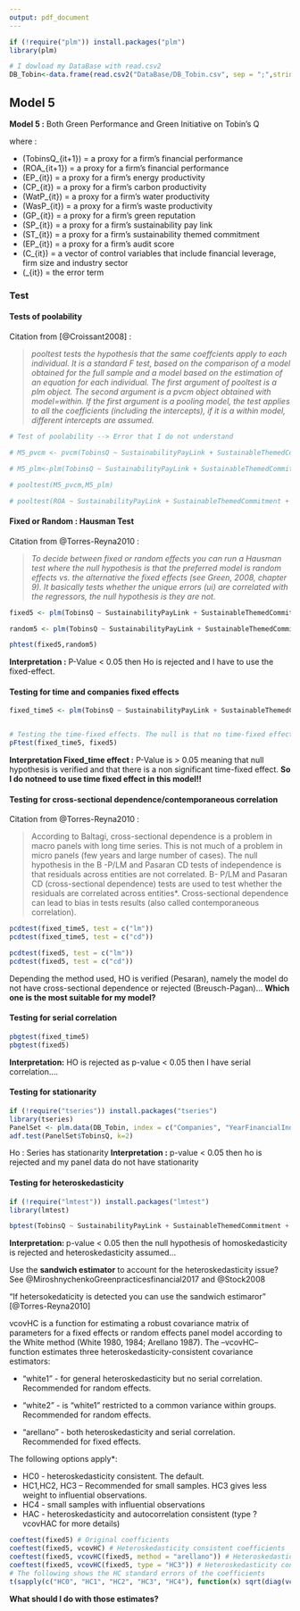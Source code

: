 ```yaml
---
output: pdf_document
---
```

```r
if (!require("plm")) install.packages("plm")
library(plm)

# I dowload my DataBase with read.csv2
DB_Tobin<-data.frame(read.csv2("DataBase/DB_Tobin.csv", sep = ";",stringsAsFactors=FALSE, header = TRUE ))
```


## Model 5

**Model 5 :** Both Green Performance and Green Initiative on Tobin's Q

\begin{equation}
TobinsQ_{it+1}=\beta_{0} + \beta_{1} (EP_{it}) + \beta_{2} (CP_{it}) + \beta_{3} (WatP_{it}) + \beta_{4} (WasP_{it}) + \beta_{5} (GP_{it}) + \beta_{6} (SP_{it}) + \beta_{7} (ST_{it}) + \beta_{8} (AS_{it}) + \beta_{9} (C_{it}) + \varepsilon_{it}
\label{M5}
\end{equation}


where :

* \(TobinsQ_{it+1}\) = a proxy for a firm's financial performance
* \(ROA_{it+1}\) = a proxy for a firm's financial performance
* \(EP_{it}\) = a proxy for a firm's energy productivity
* \(CP_{it}\) = a proxy for a firm's carbon productivity
* \(WatP_{it}\) = a proxy for a firm's water productivity
* \(WasP_{it}\) = a proxy for a firm's waste productivity
* \(GP_{it}\) = a proxy for a firm's green reputation
* \(SP_{it}\) = a proxy for a firm's sustainability pay link
* \(ST_{it}\) = a proxy for a firm's sustainability themed commitment
* \(EP_{it}\) = a proxy for a firm's audit score
* \(C_{it}\) = a vector of control variables that include financial leverage, firm size and industry sector
* \(\varepsilon_{it}\) = the error term


### Test

#### Tests of poolability

Citation from [@Croissant2008] :

> *pooltest tests the hypothesis that the same coeffcients apply to each individual. It is a standard F test, based on the comparison of a model obtained for the full sample and a model based on the estimation of an equation for each individual. The first argument of pooltest is a plm object. The second argument is a pvcm object obtained with model=within. If the first argument is a pooling model, the test applies to all the coefficients (including the intercepts), if it is a within model, different intercepts are assumed.*

```r
# Test of poolability --> Error that I do not understand

# M5_pvcm <- pvcm(TobinsQ ~ SustainabilityPayLink + SustainableThemedCommitment + AuditScore + EnergyProductivity + CarbonProductivity + WaterProductivity + WasteProductivity + GreenReputation + DebtRatio^2 + NetMargin + log(Asset), data=DB_Tobin, index=c("Companies", "YearFinancialIndicator"), model="within")

# M5_plm<-plm(TobinsQ ~ SustainabilityPayLink + SustainableThemedCommitment + AuditScore + EnergyProductivity + CarbonProductivity + WaterProductivity + WasteProductivity + GreenReputation + DebtRatio^2 + NetMargin + log(Asset), data=DB_Tobin, index=c("Companies", "YearFinancialIndicator"), model="within")

# pooltest(M5_pvcm,M5_plm)

# pooltest(ROA ~ SustainabilityPayLink + SustainableThemedCommitment + AuditScore + DebtRatio^2 + NetMargin + log(Asset), data = DB_Tobin, index=c("Companies", "YearFinancialIndicator"), model = "within")
```

#### Fixed or Random : Hausman Test 

Citation from @Torres-Reyna2010 :

> *To decide between fixed or random effects you can run a Hausman test where the null hypothesis is that the preferred model is random effects vs. the alternative the fixed effects (see Green, 2008, chapter 9).  It basically tests whether the unique errors (ui) are correlated with the regressors, the null hypothesis is they are not.*


```r
fixed5 <- plm(TobinsQ ~ SustainabilityPayLink + SustainableThemedCommitment + AuditScore + EnergyProductivity + CarbonProductivity + WaterProductivity + WasteProductivity + GreenReputation + DebtRatio^2 + NetMargin + log(Asset), data=DB_Tobin, index=c("Companies", "YearFinancialIndicator"), model="within")

random5 <- plm(TobinsQ ~ SustainabilityPayLink + SustainableThemedCommitment + AuditScore + EnergyProductivity + CarbonProductivity + WaterProductivity + WasteProductivity + GreenReputation + DebtRatio^2 + NetMargin + log(Asset), data=DB_Tobin, index=c("Companies", "YearFinancialIndicator"), model = "random")

phtest(fixed5,random5)
```

**Interpretation :** P-Value < 0.05 then Ho is rejected and I have to use the fixed-effect.


#### Testing for time and companies fixed effects

```r

fixed_time5 <- plm(TobinsQ ~ SustainabilityPayLink + SustainableThemedCommitment + AuditScore + EnergyProductivity + CarbonProductivity + WaterProductivity + WasteProductivity + GreenReputation + DebtRatio^2 + NetMargin + log(Asset) + factor(YearFinancialIndicator), data = DB_Tobin, index=c("Companies", "YearFinancialIndicator"), model = "within")


# Testing the time-fixed effects. The null is that no time-fixed effects needed
pFtest(fixed_time5, fixed5)


```
**Interpretation Fixed_time effect :** P-Value is > 0.05 meaning that null hypothesis is verified and that there is a non significant time-fixed effect. **So I do notneed to use time fixed effect in this model!!**


#### Testing for cross-sectional dependence/contemporaneous correlation


Citation from @Torres-Reyna2010 :

> According to Baltagi, cross-sectional dependence is a problem in macro panels with long time series. This is not much of a problem in micro panels (few years and large number of cases). The null hypothesis in the B -P/LM and Pasaran CD tests of independence is that residuals across entities are not correlated. B-  P/LM and Pasaran CD (cross-sectional dependence) tests are used to test whether the residuals are correlated across entities*. Cross-sectional dependence can lead to bias in tests results (also called contemporaneous correlation). 


```r
pcdtest(fixed_time5, test = c("lm"))
pcdtest(fixed_time5, test = c("cd"))

pcdtest(fixed5, test = c("lm"))
pcdtest(fixed5, test = c("cd"))

```
Depending the method used, HO is verified (Pesaran), namely the model do not have cross-sectional dependence or rejected (Breusch-Pagan)... **Which one is the most suitable for my model?**


#### Testing for serial correlation

```r
pbgtest(fixed_time5)
pbgtest(fixed5)
```

**Interpretation:** HO is rejected as p-value < 0.05 then I have serial correlation....

#### Testing for stationarity

```r
if (!require("tseries")) install.packages("tseries")
library(tseries)
PanelSet <- plm.data(DB_Tobin, index = c("Companies", "YearFinancialIndicator"))
adf.test(PanelSet$TobinsQ, k=2)
```
Ho : Series has stationarity
**Interpretation :** p-value < 0.05 then ho is rejected and my panel data do not have stationarity


#### Testing for heteroskedasticity

```r
if (!require("lmtest")) install.packages("lmtest")
library(lmtest)

bptest(TobinsQ ~ SustainabilityPayLink + SustainableThemedCommitment + AuditScore + EnergyProductivity + CarbonProductivity + WaterProductivity + WasteProductivity + GreenReputation + DebtRatio^2 + NetMargin + log(Asset) + factor(Companies), data = DB_Tobin, studentize = F)

```
**Interpretation: ** p-value < 0.05 then the null hypothesis of homoskedasticity is rejected and heteroskedasticity assumed... 


Use the **sandwich estimator** to account for the heteroskedasticity issue? See @MiroshnychenkoGreenpracticesfinancial2017 and @Stock2008

"If hetersokedaticity is detected you can use the sandwich estimaror" [@Torres-Reyna2010]

vcovHC is a function for estimating a robust covariance matrix of parameters for a fixed effects or random effects panel model according to the White method (White 1980, 1984; Arellano 1987). The --vcovHC– function estimates three heteroskedasticity-consistent covariance estimators:

* "white1" - for general heteroskedasticity but no serial correlation. Recommended for random effects.

* "white2" - is "white1" restricted to a common variance within groups. Recommended for random effects.

* "arellano" - both heteroskedasticity and serial correlation. Recommended for fixed effects.


The following options apply*:

* HC0 - heteroskedasticity consistent. The default.
* HC1,HC2, HC3 – Recommended for small samples. HC3 gives less weight to influential observations.
* HC4 - small samples with influential observations 
* HAC - heteroskedasticity and autocorrelation consistent (type ?vcovHAC for more details)


```r
coeftest(fixed5) # Original coefficients 
coeftest(fixed5, vcovHC) # Heteroskedasticity consistent coefficients
coeftest(fixed5, vcovHC(fixed5, method = "arellano")) # Heteroskedasticity consistent
coeftest(fixed5, vcovHC(fixed5, type = "HC3")) # Heteroskedasticity consistent coefficients, type 3coefficients (Arellano)
# The following shows the HC standard errors of the coefficients
t(sapply(c("HC0", "HC1", "HC2", "HC3", "HC4"), function(x) sqrt(diag(vcovHC(fixed5, type = x)))))
```


**What should I do with those estimates?**
